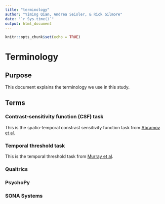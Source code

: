 ```yaml
---
title: "terminology"
author: "Yiming Qian, Andrea Seisler, & Rick Gilmore"
date: "`r Sys.time()`"
output: html_document
---
```


```r
knitr::opts_chunk$set(echo = TRUE)
```

# Terminology

## Purpose

This document explains the terminology we use in this study.

## Terms

### Contrast-sensitivity function (CSF) task

This is the spatio-temporal constrast sensitivity function task from [Abramov et al](https://doi.org/10.1186/2042-6410-3-20).

### Temporal threshold task

This is the temporal threshold task from [Murray et al](https://doi.org/10.1016/j.cub.2018.06.014).

### Qualtrics

### PsychoPy

### SONA Systems


